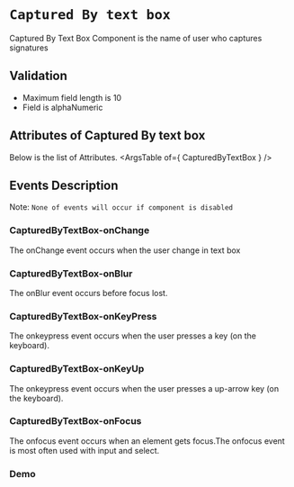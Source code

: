 <!-- Custom-MDX-Documentation.mdx -->

# `Captured By text box`

Captured By Text Box Component is the name of user who captures signatures

## Validation 
- Maximum field length is 10
- Field is alphaNumeric

## Attributes of Captured By text box
Below is the list of Attributes.
<ArgsTable of={ CapturedByTextBox } /> 

## Events Description
Note:  `None of events will occur if component is disabled`
### CapturedByTextBox-onChange

The onChange event occurs when the user change in text box
### CapturedByTextBox-onBlur

The onBlur event occurs before focus lost.

### CapturedByTextBox-onKeyPress

The onkeypress event occurs when the user presses a key (on the keyboard).

### CapturedByTextBox-onKeyUp

The onkeypress event occurs when the user presses a up-arrow key (on the keyboard).

### CapturedByTextBox-onFocus

The onfocus event occurs when an element gets focus.The onfocus event is most often used with input and select.
### Demo

<Canvas>
<Story id="capturedbytextbox--primary" />
</Canvas>

 
